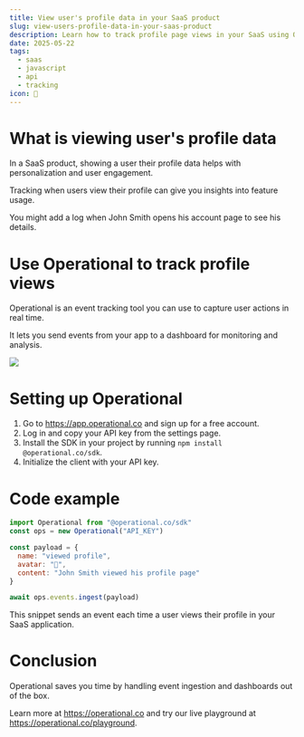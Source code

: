 ```yaml
---
title: View user's profile data in your SaaS product
slug: view-users-profile-data-in-your-saas-product
description: Learn how to track profile page views in your SaaS using Operational. Send events when users access their profile data.
date: 2025-05-22
tags:
  - saas
  - javascript
  - api
  - tracking
icon: 👤
---
```


# What is viewing user's profile data

In a SaaS product, showing a user their profile data helps with personalization and user engagement.

Tracking when users view their profile can give you insights into feature usage.

You might add a log when John Smith opens his account page to see his details.

# Use Operational to track profile views

Operational is an event tracking tool you can use to capture user actions in real time.

It lets you send events from your app to a dashboard for monitoring and analysis.

![](https://operational.co/images/misc/ops-usage.jpg)

# Setting up Operational

1. Go to https://app.operational.co and sign up for a free account.
2. Log in and copy your API key from the settings page.
3. Install the SDK in your project by running `npm install @operational.co/sdk`.
4. Initialize the client with your API key.

# Code example

```javascript
import Operational from "@operational.co/sdk"
const ops = new Operational("API_KEY")

const payload = {
  name: "viewed profile",
  avatar: "👤",
  content: "John Smith viewed his profile page"
}

await ops.events.ingest(payload)
```

This snippet sends an event each time a user views their profile in your SaaS application.

# Conclusion

Operational saves you time by handling event ingestion and dashboards out of the box.

Learn more at https://operational.co and try our live playground at https://operational.co/playground.